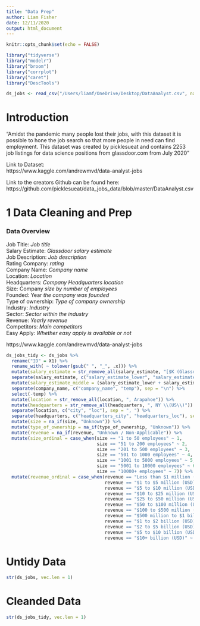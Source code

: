 ---
title: "Data Prep"
author: Liam Fisher
date: 12/11/2020
output: html_document
---

```{r setup, include=FALSE}
knitr::opts_chunk$set(echo = FALSE)

library("tidyverse")
library("modelr")
library("broom")
library("corrplot")
library("caret")
library("DescTools")

ds_jobs <- read_csv("/Users/liamf/OneDrive/Desktop/DataAnalyst.csv", na = "-1", col_types = cols(X1 = col_integer(), Founded = col_integer()))
```

# Introduction

"Amidst the pandemic many people lost their jobs, with this dataset it is possible to hone the job search so that more people in need can find employment. This dataset was created by picklesueat and contains 2253 job listings for data science positions from glassdoor.com from July 2020"

Link to Dataset: \
https://www.kaggle.com/andrewmvd/data-analyst-jobs

Link to the creators Github can be found here:  \
https://github.com/picklesueat/data_jobs_data/blob/master/DataAnalyst.csv

# 1 Data Cleaning and Prep

### Data Overview

Job Title: *Job title* \
Salary Estimate: *Glassdoor salary estimate* \
Job Description: *Job description* \
Rating Company: *rating* \
Company Name: *Company name* \
Location: *Location* \
Headquarters: *Company Headquarters location* \
Size: Company *size by number of employees* \
Founded: Year *the company was founded* \
Type of ownership: *Type of company ownership* \
Industry: *Industry* \
Sector: *Sector within the industry* \
Revenue: *Yearly revenue* \
Competitors: *Main competitors* \
Easy Apply: *Whether easy apply is available or not* \

https://www.kaggle.com/andrewmvd/data-analyst-jobs

```{r, message = FALSE, warning = FALSE}
ds_jobs_tidy <- ds_jobs %>%
  rename("ID" = X1) %>%
  rename_with( ~ tolower(gsub(" ", "_", .x))) %>%
  mutate(salary_estimate = str_remove_all(salary_estimate, "[$K (Glassdoor est.)]")) %>%
  separate(salary_estimate, c("salary_estimate_lower", "salary_estimate_upper"), sep = "-", convert = TRUE) %>%
  mutate(salary_estimate_middle = (salary_estimate_lower + salary_estimate_upper) / 2) %>%
  separate(company_name, c("company_name", "temp"), sep = "\n") %>%
  select(-temp) %>%
  mutate(location = str_remove_all(location, ", Arapahoe")) %>%
  mutate(headquarters = str_remove_all(headquarters, ", NY \\(US\\)")) %>%
  separate(location, c("city", "loc"), sep = ", ") %>%
  separate(headquarters, c("headquarters_city", "headquarters_loc"), sep = ", ") %>%
  mutate(size = na_if(size, "Unknown")) %>%
  mutate(type_of_ownership = na_if(type_of_ownership, "Unknown")) %>%
  mutate(revenue = na_if(revenue, "Unknown / Non-Applicable")) %>%
  mutate(size_ordinal = case_when(size == "1 to 50 employees" ~ 1,
                                  size == "51 to 200 employees" ~ 2,
                                  size == "201 to 500 employees" ~ 3,
                                  size == "501 to 1000 employees" ~ 4,
                                  size == "1001 to 5000 employees" ~ 5,
                                  size == "5001 to 10000 employees" ~ 6,
                                  size == "10000+ employees" ~ 7)) %>%
  mutate(revenue_ordinal = case_when(revenue == "Less than $1 million (USD)" ~ 1,
                                     revenue == "$1 to $5 million (USD)" ~ 2,
                                     revenue == "$5 to $10 million (USD)" ~ 3,
                                     revenue == "$10 to $25 million (USD)" ~ 4,
                                     revenue == "$25 to $50 million (USD)" ~ 5,
                                     revenue == "$50 to $100 million (USD)" ~ 6,
                                     revenue == "$100 to $500 million (USD)" ~ 7,
                                     revenue == "$500 million to $1 billion (USD)" ~ 8,
                                     revenue == "$1 to $2 billion (USD)" ~ 9,
                                     revenue == "$2 to $5 billion (USD)" ~ 10,
                                     revenue == "$5 to $10 billion (USD)" ~ 11,
                                     revenue == "$10+ billion (USD)" ~ 12))
```

# Untidy Data

```{r, echo = TRUE}
str(ds_jobs, vec.len = 1)
```

# Cleanded Data

```{r, echo = TRUE}
str(ds_jobs_tidy, vec.len = 1)
```